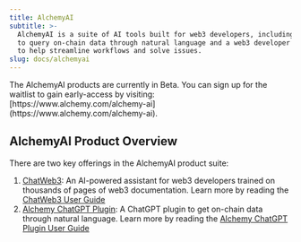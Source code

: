 ```yaml
---
title: AlchemyAI
subtitle: >-
  AlchemyAI is a suite of AI tools built for web3 developers, including products
  to query on-chain data through natural language and a web3 developer chat bot
  to help streamline workflows and solve issues.
slug: docs/alchemyai
---
```



<Info title = "Sign up for the waitlist">
  The AlchemyAI products are currently in Beta. You can sign up for the waitlist to gain early-access by visiting: [https://www.alchemy.com/alchemy-ai](https://www.alchemy.com/alchemy-ai).
</Info>

## AlchemyAI Product Overview

There are two key offerings in the AlchemyAI product suite:

1. [ChatWeb3](/docs/chatweb3): An AI-powered assistant for web3 developers trained on thousands of pages of web3 documentation. Learn more by reading the [ChatWeb3 User Guide](/docs/chatweb3)
2. [Alchemy ChatGPT Plugin](/docs/alchemy-chatgpt-plugin): A ChatGPT plugin to get on-chain data through natural language. Learn more by reading the [Alchemy ChatGPT Plugin User Guide](/docs/alchemy-chatgpt-plugin)
